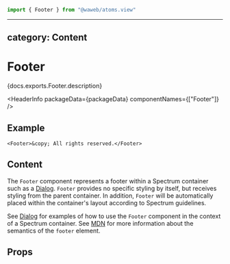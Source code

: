 <!-- Copyright 2020 Adobe. All rights reserved.
This file is licensed to you under the Apache License, Version 2.0 (the "License");
you may not use this file except in compliance with the License. You may obtain a copy
of the License at http://www.apache.org/licenses/LICENSE-2.0
Unless required by applicable law or agreed to in writing, software distributed under
the License is distributed on an "AS IS" BASIS, WITHOUT WARRANTIES OR REPRESENTATIONS
OF ANY KIND, either express or implied. See the License for the specific language
governing permissions and limitations under the License. -->



```jsx import
import { Footer } from "@waweb/atoms.view"
```

---

## category: Content

# Footer

<p>{docs.exports.Footer.description}</p>

<HeaderInfo packageData={packageData} componentNames={["Footer"]} />

## Example

```tsx example
<Footer>&copy; All rights reserved.</Footer>
```

## Content

The `Footer` component represents a footer within a Spectrum container
such as a [Dialog](Dialog.html). `Footer` provides no specific styling by
itself, but receives styling from the parent container. In addition,
`Footer` will be automatically placed within the container's layout
according to Spectrum guidelines.

See [Dialog](Dialog.html#examples) for examples of how to use the
`Footer` component in the context of a Spectrum container.
See [MDN](https://developer.mozilla.org/en-US/docs/Web/HTML/Element/footer)
for more information about the semantics of the `footer` element.

## Props

<PropTable component={docs.exports.Footer} links={docs.links} />
